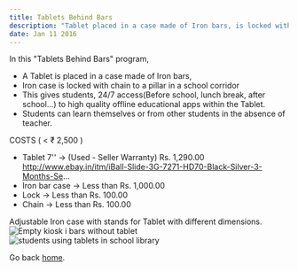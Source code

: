 ```yaml
---
title: Tablets Behind Bars
description: "Tablet placed in a case made of Iron bars, is locked with chain to a pillar in a school corridor. Adjustable Iron case with stands for Tablet with different dimensions."
date: Jan 11 2016
---
```


In this "Tablets Behind Bars" program,

- A Tablet is placed in a case made of Iron bars,
- Iron case is locked with chain to a pillar in a school corridor
- This gives students, 24/7 access(Before school, lunch break, after school...) to high quality offline educational apps within the Tablet.
- Students can learn themselves or from other students in the absence of teacher.

COSTS ( < ₹ 2,500 )
- Tablet 7'' -> (Used - Seller Warranty) Rs. 1,290.00 http://www.ebay.in/itm/iBall-Slide-3G-7271-HD70-Black-Silver-3-Months-Se...
- Iron bar case -> Less than Rs. 1,000.00
- Lock -> Less than Rs. 100.00
- Chain -> Less than Rs. 100.00

Adjustable Iron case with stands for Tablet with different dimensions.
![Empty kiosk i bars without tablet](/images/empty-kiosk-landcape.jpeg)
![students using tablets in school library](/images/tablets-in-school-library.jpg)

Go back [home](/).
